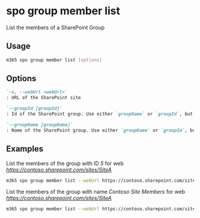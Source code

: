 
# spo group member list

List the members of a SharePoint Group

## Usage

```sh
m365 spo group member list [options]
```

## Options

```md definition-list
`-u, --webUrl <webUrl>`
: URL of the SharePoint site

`--groupId [groupId]`
: Id of the SharePoint group. Use either `groupName` or `groupId`, but not both

`--groupName [groupName]`
: Name of the SharePoint group. Use either `groupName` or `groupId`, but not both
```

<Global />

## Examples

List the members of the group with ID _5_ for web _https://contoso.sharepoint.com/sites/SiteA_

```sh
m365 spo group member list --webUrl https://contoso.sharepoint.com/sites/SiteA --groupId 5
```

List the members of the group with name _Contoso Site Members_ for web _https://contoso.sharepoint.com/sites/SiteA_

```sh
m365 spo group member list --webUrl https://contoso.sharepoint.com/sites/SiteA --groupName "Contoso Site Members"
```
